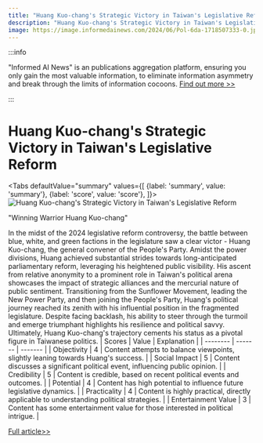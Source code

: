 ```yaml
---
title: "Huang Kuo-chang's Strategic Victory in Taiwan's Legislative Reform"
description: "Huang Kuo-chang's Strategic Victory in Taiwan's Legislative Reform"
image: https://image.informedainews.com/2024/06/Pol-6da-1718507333-0.jpg
---
```



:::info

"Informed AI News" is an publications aggregation platform, ensuring you only gain the most valuable information, to eliminate information asymmetry and break through the limits of information cocoons.  [Find out more >>](/)

:::

# Huang Kuo-chang's Strategic Victory in Taiwan's Legislative Reform


<Tabs
	defaultValue="summary"
	values={[
	{label: 'summary', value: 'summary'},
	{label: 'score', value: 'score'},
]}>
<TabItem value="summary">
<img
  src="https://image.informedainews.com/2024/06/Pol-6da-1718507333-0.jpg"
  alt="Huang Kuo-chang's Strategic Victory in Taiwan's Legislative Reform"
/>



"Winning Warrior Huang Kuo-chang"

In the midst of the 2024 legislative reform controversy, the battle between blue, white, and green factions in the legislature saw a clear victor - Huang Kuo-chang, the general convener of the People's Party. Amidst the power divisions, Huang achieved substantial strides towards long-anticipated parliamentary reform, leveraging his heightened public visibility. His ascent from relative anonymity to a prominent role in Taiwan's political arena showcases the impact of strategic alliances and the mercurial nature of public sentiment. Transitioning from the Sunflower Movement, leading the New Power Party, and then joining the People's Party, Huang's political journey reached its zenith with his influential position in the fragmented legislature. Despite facing backlash, his ability to steer through the turmoil and emerge triumphant highlights his resilience and political savvy. Ultimately, Huang Kuo-chang's trajectory cements his status as a pivotal figure in Taiwanese politics.
</TabItem>
<TabItem value="score">
	| Scores     | Value   | Explanation |
	| -------- | ------- | ------- |
	| Objectivity  | 4    | Content attempts to balance viewpoints, slightly leaning towards Huang's success.    |
	| Social Impact | 5     | Content discusses a significant political event, influencing public opinion.    |
	| Credibility    | 5    | Content is credible, based on recent political events and outcomes.    |
	| Potential    | 4    | Content has high potential to influence future legislative dynamics.    |
	| Practicality    | 4    | Content is highly practical, directly applicable to understanding political strategies.    |
	| Entertainment Value    | 3    | Content has some entertainment value for those interested in political intrigue.    |
</TabItem>
</Tabs>

[Full article>>](https://matters.town/a/frmgay2masaz)
